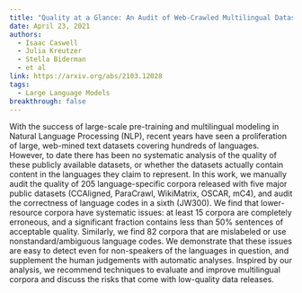 ```yaml
---
title: "Quality at a Glance: An Audit of Web-Crawled Multilingual Datasets"
date: April 23, 2021
authors:
  - Isaac Caswell
  - Julia Kreutzer
  - Stella Biderman
  - et al
link: https://arxiv.org/abs/2103.12028
tags:
  - Large Language Models
breakthrough: false
---
```


With the success of large-scale pre-training and multilingual modeling in Natural Language Processing (NLP), recent years have seen a proliferation of large, web-mined text datasets covering hundreds of languages. However, to date there has been no systematic analysis of the quality of these publicly available datasets, or whether the datasets actually contain content in the languages they claim to represent. In this work, we manually audit the quality of 205 language-specific corpora released with five major public datasets (CCAligned, ParaCrawl, WikiMatrix, OSCAR, mC4), and audit the correctness of language codes in a sixth (JW300). We find that lower-resource corpora have systematic issues: at least 15 corpora are completely erroneous, and a significant fraction contains less than 50% sentences of acceptable quality. Similarly, we find 82 corpora that are mislabeled or use nonstandard/ambiguous language codes. We demonstrate that these issues are easy to detect even for non-speakers of the languages in question, and supplement the human judgements with automatic analyses. Inspired by our analysis, we recommend techniques to evaluate and improve multilingual corpora and discuss the risks that come with low-quality data releases.
